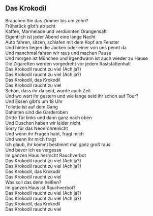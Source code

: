 ## Das Krokodil

Brauchen Sie das Zimmer bis um zehn?  
Frühstück gibt's ab acht  
Kaffee, Marmelade und verdünnten Orangensaft  
Eigentlich ist jeder Abend eine lange Nacht  
Auto fahren, sitzen, schlafen mit dem Kopf am Fenster  
Und hinten liegen die Jacken oder einer von uns pennt da  
Und manchmal fahren wir raus und machen Pause  
Und morgen ist München und irgendwann ist auch wieder zu Hause  
Die Zigaretten werden vorgedreht vor jedem Raststättenhalt  
Das Krokodil raucht zu viel (Ach ja?)  
Das Krokodil raucht zu viel (Ach ja?)  
Das Krokodil, das Krokodil  
Das Krokodil raucht zu viel  
Schön, dass ihr da seid, wurde auch Zeit  
Und wo wart ihr gestern und wie lange seid ihr schon auf Tour?  
Und Essen gibt's um 18 Uhr  
Toilette ist auf dem Gang  
Dahinten sind die Garderoben  
Dritte Tür links und dann ganz nach oben  
Und Duschen haben wir leider nicht  
Sorry für das Neonröhrenlicht  
Und wenn ihr Fragen habt, fragt mich  
Und wenn ihr mich fragt  
Ich glaub, ihr kommt bestimmt mal ganz groß raus  
Und bevor ich es vergesse  
Im ganzen Haus herrscht Rauchverbot  
Das Krokodil raucht zu viel (Ach ja?)  
Das Krokodil raucht zu viel (Ach ja?)  
Das Krokodil, das Krokodil  
Das Krokodil raucht zu viel  
Was soll das denn heißen?  
Im ganzen Haus ist Rauchverbot?  
Das Krokodil raucht zu viel (Ach ja?)  
Das Krokodil raucht zu viel (Ach ja?)  
Das Krokodil, das Krokodil  
Das Krokodil raucht zu viel
